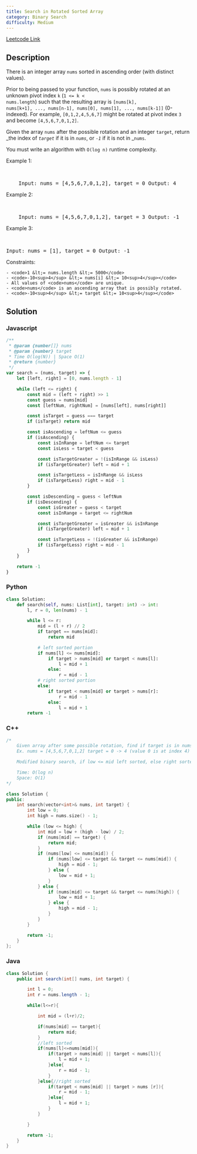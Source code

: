 ```yaml
---
title: Search in Rotated Sorted Array
category: Binary Search
difficulty: Medium
---
```


<Callout>

[Leetcode Link](https://leetcode.com/problems/search-in-rotated-sorted-array)

</Callout>

## Description

There is an integer array <code>nums</code> sorted in ascending order (with distinct values).

Prior to being passed to your function, <code>nums</code> is possibly rotated at an unknown pivot index <code>k</code> (<code>1 &lt;= k &lt; nums.length</code>) such that the resulting array is <code>[nums[k], nums[k+1], ..., nums[n-1], nums[0], nums[1], ..., nums[k-1]]</code> (0-indexed). For example, <code>[0,1,2,4,5,6,7]</code> might be rotated at pivot index <code>3</code> and become <code>[4,5,6,7,0,1,2]</code>.

Given the array <code>nums</code> after the possible rotation and an integer <code>target</code>, return _the index of _<code>target</code>_ if it is in _<code>nums</code>_, or _<code>-1</code>_ if it is not in _<code>nums</code>.

You must write an algorithm with <code>O(log n)</code> runtime complexity.

Example 1:

<br />
<pre className="overflow-x-auto">
	Input: nums = [4,5,6,7,0,1,2], target = 0 Output: 4
</pre>

Example 2:

<br />
<pre className="overflow-x-auto">
	Input: nums = [4,5,6,7,0,1,2], target = 3 Output: -1
</pre>

Example 3:

<br />
<pre className="overflow-x-auto">Input: nums = [1], target = 0 Output: -1</pre>

Constraints:

    - <code>1 &lt;= nums.length &lt;= 5000</code>
    - <code>-10<sup>4</sup> &lt;= nums[i] &lt;= 10<sup>4</sup></code>
    - All values of <code>nums</code> are unique.
    - <code>nums</code> is an ascending array that is possibly rotated.
    - <code>-10<sup>4</sup> &lt;= target &lt;= 10<sup>4</sup></code>

## Solution

### Javascript

```javascript
/**
 * @param {number[]} nums
 * @param {number} target
 * Time O(log(N)) | Space O(1)
 * @return {number}
 */
var search = (nums, target) => {
	let [left, right] = [0, nums.length - 1]

	while (left <= right) {
		const mid = (left + right) >> 1
		const guess = nums[mid]
		const [leftNum, rightNum] = [nums[left], nums[right]]

		const isTarget = guess === target
		if (isTarget) return mid

		const isAscending = leftNum <= guess
		if (isAscending) {
			const isInRange = leftNum <= target
			const isLess = target < guess

			const isTargetGreater = !(isInRange && isLess)
			if (isTargetGreater) left = mid + 1

			const isTargetLess = isInRange && isLess
			if (isTargetLess) right = mid - 1
		}

		const isDescending = guess < leftNum
		if (isDescending) {
			const isGreater = guess < target
			const isInRange = target <= rightNum

			const isTargetGreater = isGreater && isInRange
			if (isTargetGreater) left = mid + 1

			const isTargetLess = !(isGreater && isInRange)
			if (isTargetLess) right = mid - 1
		}
	}

	return -1
}
```

### Python

```python
class Solution:
    def search(self, nums: List[int], target: int) -> int:
        l, r = 0, len(nums) - 1

        while l <= r:
            mid = (l + r) // 2
            if target == nums[mid]:
                return mid

            # left sorted portion
            if nums[l] <= nums[mid]:
                if target > nums[mid] or target < nums[l]:
                    l = mid + 1
                else:
                    r = mid - 1
            # right sorted portion
            else:
                if target < nums[mid] or target > nums[r]:
                    r = mid - 1
                else:
                    l = mid + 1
        return -1

```

### C++

```cpp
/*
    Given array after some possible rotation, find if target is in nums
    Ex. nums = [4,5,6,7,0,1,2] target = 0 -> 4 (value 0 is at index 4)

    Modified binary search, if low <= mid left sorted, else right sorted

    Time: O(log n)
    Space: O(1)
*/

class Solution {
public:
    int search(vector<int>& nums, int target) {
        int low = 0;
        int high = nums.size() - 1;

        while (low <= high) {
            int mid = low + (high - low) / 2;
            if (nums[mid] == target) {
                return mid;
            }
            if (nums[low] <= nums[mid]) {
                if (nums[low] <= target && target <= nums[mid]) {
                    high = mid - 1;
                } else {
                    low = mid + 1;
                }
            } else {
                if (nums[mid] <= target && target <= nums[high]) {
                    low = mid + 1;
                } else {
                    high = mid - 1;
                }
            }
        }

        return -1;
    }
};

```

### Java

```java
class Solution {
    public int search(int[] nums, int target) {

        int l = 0;
        int r = nums.length - 1;

        while(l<=r){

            int mid = (l+r)/2;

            if(nums[mid] == target){
                return mid;
            }
            //left sorted
            if(nums[l]<=nums[mid]){
                if(target > nums[mid] || target < nums[l]){
                    l = mid + 1;
                }else{
                    r = mid - 1;
                }
            }else{//right sorted
                if(target < nums[mid] || target > nums [r]){
                    r = mid - 1;
                }else{
                    l = mid + 1;
                }
            }

        }

        return -1;
    }
}

```
